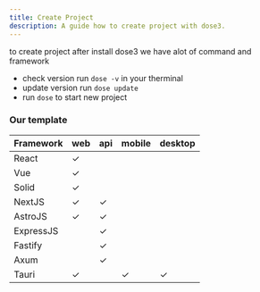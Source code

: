 ```yaml
---
title: Create Project
description: A guide how to create project with dose3.
---
```


to create project after install dose3 we have alot of command and framework

- check version run  `dose -v` in your therminal
- update version run `dose update` 
- run `dose` to start new project

### Our template
|Framework|web|api| mobile | desktop
---| ---| ---|---|---|
|React| &check; ||
|Vue| &check;||
|Solid| &check;||
|NextJS| &check;|&check;|
|AstroJS| &check; |&check;|
|ExpressJS||&check;|
|Fastify||&check;|
|Axum||&check;|
|Tauri|&check;||&check;|&check;|